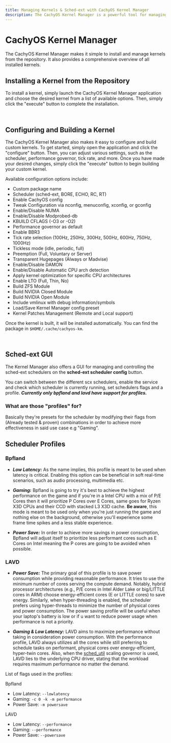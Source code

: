 ```yaml
---
title: Managing Kernels & Sched-ext with CachyOS Kernel Manager
description: The CachyOS Kernel Manager is a powerful tool for managing kernels, allowing users to easily install or build custom kernels with ease.
---
```



CachyOS Kernel Manager
======================

The CachyOS Kernel Manager makes it simple to install and manage kernels from the repository. It also provides a comprehensive overview of all installed kernels.

Installing a Kernel from the Repository
---------------------------------------

To install a kernel, simply launch the CachyOS Kernel Manager application and choose the desired kernel from a list of available options.
Then, simply click the "execute" button to complete the installation.

<br />
<ImageComponent imgsrc={import('~/assets/images/cachyos-km1.png')} />

Configuring and Building a Kernel
---------------------------------

The CachyOS Kernel Manager also makes it easy to configure and build custom kernels. To get started, simply open the application and click the "configure" button. Then, you can adjust various settings, such as the scheduler, performance governor, tick rate, and more. Once you have made your desired changes, simply click the "execute" button to begin building your custom kernel.

Available configuration options include:

* Custom package name
* Scheduler (sched-ext, BORE, ECHO, RC, RT)
* Enable CachyOS config
* Tweak Configuration via nconfig, menuconfig, xconfig, or gconfig
* Enable/Disable NUMA
* Enable/Disable Modprobed-db
* KBUILD CFLAGS (-O3 or -O2)
* Performance governor as default
* Enable BBR3
* Tick rate selection (100Hz, 250Hz, 300Hz, 500Hz, 600Hz, 750Hz, 1000Hz)
* Tickless mode (idle, periodic, full)
* Preemption (Full, Voluntary or Server)
* Transparent Hugepages (Always or Madvise)
* Enable/Disable DAMON
* Enable/Disable Automatic CPU arch detection
* Apply kernel optimization for specific CPU architectures
* Enable LTO (Full, Thin, No)
* Build ZFS Module
* Build NVIDIA Closed Module
* Build NVIDIA Open Module
* Include vmlinux with debug information/symbols
* Load/Save Kernel Manager config preset
* Kernel Patches Management (Remote and Local support)

Once the kernel is built, it will be installed automatically. You can find the package in `$HOME/.cache/cachyos-km`.

<br />
<ImageComponent imgsrc={import('~/assets/images/cachyos-km2.png')} />

## Sched-ext GUI

The Kernel Manager also offers a GUI for managing and controlling the sched-ext schedulers on the **sched-ext scheduler config** button.

You can switch between the different scx schedulers, enable the service and check which scheduler is currently running, set schedulers flags and a profile. ***Currently only bpfland and lavd have support for profiles.***

### What are those "profiles" for?

Basically they're presets for the scheduler by modifying their flags from (Already tested & proven) combinations in order to achieve more effectiveness in said use case e.g "Gaming".

## Scheduler Profiles

### Bpfland

- ***Low Latency:*** As the name implies, this profile is meant to be used when latency is critical. Enabling this option can be beneficial in soft real-time scenarios, such as audio
processing, multimedia etc.

- ***Gaming:*** Bpfland is going to try it's best to achieve the highest performance on the game and if you're in a Intel CPU with a mix of P/E Cores then it will prioritize P Cores over E Cores, same goes for Ryzen X3D CPUs and their CCD with stacked L3 X3D cache. **Be aware**, this mode is meant to be used only when you're just running the game and nothing else on the background, otherwise you'll experience some frame time spikes and a less stable experience.

- ***Power Save:*** In order to achieve more savings in power consumption, Bpfland will adjust itself to prioritize less performant cores such as E Cores on Intel meaning the P cores are going to be avoided when possible.

### LAVD

- ***Power Save:*** The primary goal of this profile is to save power consumption while providing reasonable performance. It tries to use the minimum number of cores serving the compute demand. Notably, hybrid processor architectures (e.g., P/E cores in Intel Alder Lake or big/LITTLE cores in ARM) choose energy-efficient cores (E or LITTLE cores) to save energy. Similarly, when hyper-threading is enabled, the scheduler prefers using hyper-threads to minimize the number of physical cores and power consumption. The power saving profile will be useful when your laptop's battery is low or if u want to reduce power usage when performance is not a priority.

- ***Gaming & Low Latency:***  LAVD aims to maximize performance without taking in consideration power consumption. With the performance profile, LAVD always utilizes all the cores while still preferring to schedule tasks on performant, physical cores over energy-efficient, hyper-twin cores. Also, when the [sched_util](<https://github.com/sched-ext/scx/tree/main/rust/scx_utils>) scaling governor is used, LAVD lies to the underlying CPU driver, stating that the workload requires maximum performance no matter the demand.

List of flags used in the profiles:

Bpfland
 - Low Latency: `--lowlatency`
 - Gaming: `-c 0 -k -m performance`
 - Power Save: `-m powersave`

LAVD
 - Low Latency: `--performance`
 - Gaming: `--performance`
 - Power Save: `--powersave`
